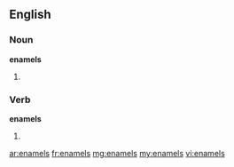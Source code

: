 ==English==

===Noun===
'''enamels'''

# {{plural of|[[enamel]]}}

===Verb===
'''enamels'''

# {{third-person singular of|[[enamel]]}}

[[ar:enamels]]
[[fr:enamels]]
[[mg:enamels]]
[[my:enamels]]
[[vi:enamels]]